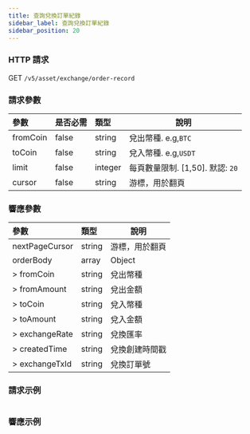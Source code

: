 ```yaml
---
title: 查詢兌換訂單紀錄
sidebar_label: 查詢兌換訂單紀錄
sidebar_position: 20
---
```


### HTTP 請求
GET `/v5/asset/exchange/order-record`

### 請求參數
| 參數 | 是否必需 | 類型 | 說明|
|:----- |:-------|:-----|------ |
|fromCoin |false |string |兌出幣種. e.g,`BTC` |
|toCoin |false |string |兌入幣種. e.g,`USDT` |
|limit |false |integer |每頁數量限制. [1,50]. 默認: `20`|
|cursor |false |string |游標，用於翻頁|

### 響應參數
| 參數 | 類型 | 說明|
|:----- |:-----|----- |
|nextPageCursor |string|游標，用於翻頁 |
|orderBody |array |Object |
|> fromCoin |string |兌出幣種 |
|> fromAmount |string |兌出金額|
|> toCoin |string |兌入幣種|
|> toAmount |string |兌入金額|
|> exchangeRate |string |兌換匯率 |
|> createdTime |string |兌換創建時間戳 |
|> exchangeTxId |string |兌換訂單號 |

### 請求示例

<Tabs>
<TabItem value="console" label="Console">

```http
```

</TabItem>
</Tabs>

### 響應示例

<Tabs>
<TabItem value="js response" label="response">

```json

```
</TabItem>
</Tabs>